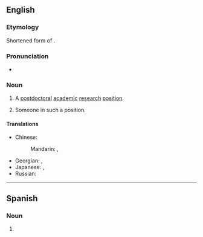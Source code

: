 ==English==

===Etymology===
Shortened form of {{m|en|postdoctoral}}.

===Pronunciation===
* {{IPA|en|/ˈpoʊstˌdɒk/}}

===Noun===
{{en-noun}}

# {{lb|en|informal}} A [[postdoctoral]] [[academic]] [[research]] [[position]].
# {{lb|en|informal}} Someone in such a position.

====Translations====
{{trans-top|a postdoctoral academic research position}}
* Chinese:
*: Mandarin: {{t+|cmn|博士後|sc=Hani}}, {{t+|cmn|博士后|tr=bó shì hòu}}
{{trans-mid}}
* Georgian: {{t|ka|პოსტდოქტორანტურა}}, {{t|ka|პოსტ-დოქტორანტურა}}
* Japanese: {{t|ja|ポスドク|tr=posudoku|sc=Jpan}}, {{t|ja|博士研究員|tr=はくしけんきゅういん, hakushi kenkyūin|sc=Jpan}}
* Russian: {{t|ru|нау́чный сотру́дник с учёной степенью|tr=}}
{{trans-bottom}}

----

==Spanish==

===Noun===
{{es-noun|m}}

# {{l|en|postdoc}}